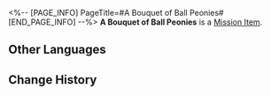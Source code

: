 <%-- [PAGE_INFO]
PageTitle=#A Bouquet of Ball Peonies#
[END_PAGE_INFO] --%>
{{Item Infobox
|id          = 140151
|image       = Item A Bouquet of Ball Peonies.png
|type        = Mission Item
|invCategory = Missions
|rarity      = 3
|effect      = 
|description = A bouquet of fresh Ball Peony blossoms. In floriography, it means "patience."
}}
'''A Bouquet of Ball Peonies''' is a [[Mission Item]].

==Other Languages==
{{Other Languages
|en   = A Bouquet of Ball Peonies
|zhs  = 一束球牡丹
|zht  = 一束球牡丹
|ja   = 毬牡丹の花束
|ko   = 둥근 모란 한 다발
|es   = Ramo de peonías redondas
|fr   = Un bouquet de pivoines pelotes
|ru   = Букет круглых пионов
|th   = ช่อดอก Ball Peony
|vi   = Một Bó Cầu Mẫu Đơn
|de   = Ein Strauß Pfingstrosen
|id   = Sebuket Ball Peony
|pt   = Um Buquê de Peônias-Bolas
}}

==Change History==
{{Change History|2.0}}